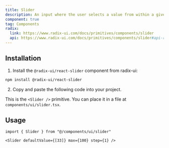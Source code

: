```yaml
---
title: Slider
description: An input where the user selects a value from within a given range.
component: true
tag: Components
radix:
  link: https://www.radix-ui.com/docs/primitives/components/slider
  api: https://www.radix-ui.com/docs/primitives/components/slider#api-reference
---
```


<ComponentExample src="src/components/examples/SliderDemo.tsx">
  <SliderDemo />
</ComponentExample>

## Installation

1. Install the `@radix-ui/react-slider` component from radix-ui:

```bash
npm install @radix-ui/react-slider
```

2. Copy and paste the following code into your project.

<ComponentSource src="src/components/ui/Slider.tsx" />

<Alert variant="outline">

This is the `<Slider />` primitive. You can place it in a file at `components/ui/slider.tsx`.

</Alert>

## Usage

```tsx
import { Slider } from "@/components/ui/slider"
```

```tsx
<Slider defaultValue={[33]} max={100} step={1} />
```
